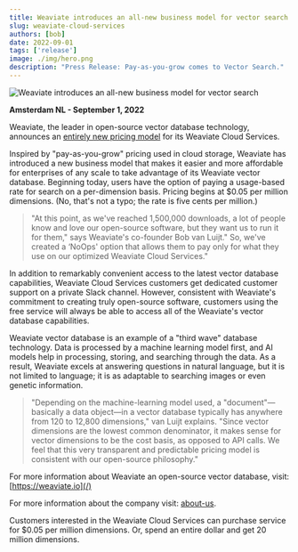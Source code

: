 ```yaml
---
title: Weaviate introduces an all-new business model for vector search
slug: weaviate-cloud-services
authors: [bob]
date: 2022-09-01
tags: ['release']
image: ./img/hero.png
description: "Press Release: Pay-as-you-grow comes to Vector Search."
---
```

![Weaviate introduces an all-new business model for vector search](./img/hero.png)

<!-- truncate -->

**Amsterdam NL - September 1, 2022**

Weaviate, the leader in open-source vector database technology, announces an [entirely new pricing model](/pricing) for its Weaviate Cloud Services.

Inspired by "pay-as-you-grow" pricing used in cloud storage, Weaviate has introduced a new business model that makes it easier and more affordable for enterprises of any scale to take advantage of its Weaviate vector database. Beginning today, users have the option of paying a usage-based rate for search on a per-dimension basis. Pricing begins at $0.05 per million dimensions. (No, that's not a typo; the rate is five cents per million.)

> "At this point, as we've reached 1,500,000 downloads, a lot of people know and love our open-source software, but they want us to run it for them," says Weaviate's co-founder Bob van Luijt." So, we've created a ‘NoOps' option that allows them to pay only for what they use on our optimized Weaviate Cloud Services."

In addition to remarkably convenient access to the latest vector database capabilities, Weaviate Cloud Services customers get dedicated customer support on a private Slack channel. However, consistent with Weaviate's commitment to creating truly open-source software, customers using the free service will always be able to access all of the Weaviate's vector database capabilities.

Weaviate vector database is an example of a "third wave" database technology. Data is processed by a machine learning model first, and AI models help in processing, storing, and searching through the data. As a result, Weaviate excels at answering questions in natural language, but it is not limited to language; it is as adaptable to searching images or even genetic information.

> "Depending on the machine-learning model used, a "document"—basically a data object—in a vector database typically has anywhere from 120 to 12,800 dimensions," van Luijt explains. "Since vector dimensions are the lowest common denominator, it makes sense for vector dimensions to be the cost basis, as opposed to API calls. We feel that this very transparent and predictable pricing model is consistent with our open-source philosophy."

For more information about Weaviate an open-source vector database, visit: [https://weaviate.io](/)

For more information about the company visit: [about-us](/company/about-us).

Customers interested in the Weaviate Cloud Services can purchase service for $0.05 per million dimensions. Or, spend an entire dollar and get 20 million dimensions.